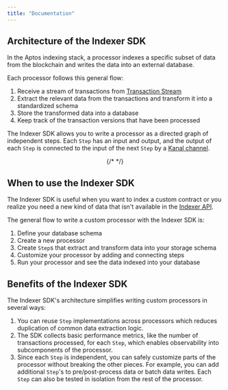 ```yaml
---
title: "Documentation"
---
```


## Architecture of the Indexer SDK

In the Aptos indexing stack, a processor indexes a specific subset of data from the blockchain and writes the data into an external database.

Each processor follows this general flow:

1. Receive a stream of transactions from [Transaction Stream](/build/indexer/txn-stream)
2. Extract the relevant data from the transactions and transform it into a standardized schema
3. Store the transformed data into a database
4. Keep track of the transaction versions that have been processed

The Indexer SDK allows you to write a processor as a directed graph of independent steps.
Each `Step` has an input and output, and the output of each `Step` is connected to the input of the next `Step` by a [Kanal channel](https://github.com/fereidani/kanal).

<center>
  {/* <ThemedImage alt="Indexer SDK Custom Processor Architecture" sources={"type":"mdxJsxAttributeValueExpression","value":"{\n    light: '/docs/indexer-custom-processor-light.svg',\n    dark: '/docs/indexer-custom-processor-dark.svg',\n  }","data":{"estree":{"type":"Program","start":961,"end":1080,"body":[{"type":"ExpressionStatement","expression":{"type":"ObjectExpression","start":961,"end":1080,"loc":{"start":{"line":25,"column":13,"offset":961},"end":{"line":28,"column":5,"offset":1080}},"properties":[{"type":"Property","start":969,"end":1018,"loc":{"start":{"line":26,"column":6,"offset":969},"end":{"line":26,"column":55,"offset":1018}},"method":false,"shorthand":false,"computed":false,"key":{"type":"Identifier","start":969,"end":974,"loc":{"start":{"line":26,"column":6,"offset":969},"end":{"line":26,"column":11,"offset":974}},"name":"light","range":[969,974]},"value":{"type":"Literal","start":976,"end":1018,"loc":{"start":{"line":26,"column":13,"offset":976},"end":{"line":26,"column":55,"offset":1018}},"value":"/docs/indexer-custom-processor-light.svg","raw":"'/docs/indexer-custom-processor-light.svg'","range":[976,1018]},"kind":"init","range":[969,1018]},{"type":"Property","start":1026,"end":1073,"loc":{"start":{"line":27,"column":6,"offset":1026},"end":{"line":27,"column":53,"offset":1073}},"method":false,"shorthand":false,"computed":false,"key":{"type":"Identifier","start":1026,"end":1030,"loc":{"start":{"line":27,"column":6,"offset":1026},"end":{"line":27,"column":10,"offset":1030}},"name":"dark","range":[1026,1030]},"value":{"type":"Literal","start":1032,"end":1073,"loc":{"start":{"line":27,"column":12,"offset":1032},"end":{"line":27,"column":53,"offset":1073}},"value":"/docs/indexer-custom-processor-dark.svg","raw":"'/docs/indexer-custom-processor-dark.svg'","range":[1032,1073]},"kind":"init","range":[1026,1073]}],"range":[961,1080]},"start":961,"end":1080,"loc":{"start":{"line":25,"column":13,"offset":961},"end":{"line":28,"column":5,"offset":1080}},"range":[961,1080]}],"sourceType":"module","comments":[],"loc":{"start":{"line":25,"column":13,"offset":961},"end":{"line":28,"column":5,"offset":1080}},"range":[961,1080]}}}></ThemedImage> */}
</center>

## When to use the Indexer SDK

The Indexer SDK is useful when you want to index a custom contract or you realize you need a new kind of data that isn't available in the [Indexer API](/build/indexer/indexer-api).

The general flow to write a custom processor with the Indexer SDK is:

1. Define your database schema
2. Create a new processor
3. Create `Step`s that extract and transform data into your storage schema
4. Customize your processor by adding and connecting steps
5. Run your processor and see the data indexed into your database

## Benefits of the Indexer SDK

The Indexer SDK's architecture simplifies writing custom processors in several ways:

1. You can reuse `Step` implementations across processors which reduces duplication of common data extraction logic.
2. The SDK collects basic performance metrics, like the number of transactions processed, for each `Step`, which enables observability into subcomponents of the processor.
3. Since each `Step` is independent, you can safely customize parts of the processor without breaking the other pieces.
   For example, you can add additional `Step`'s to pre/post-process data or batch data writes. Each `Step` can also be tested in isolation from the rest of the processor.
